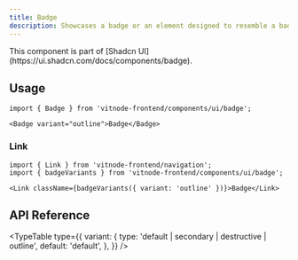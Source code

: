 ```yaml
---
title: Badge
description: Showcases a badge or an element designed to resemble a badge.
---
```



<Callout title="Shadcn UI">
  This component is part of [Shadcn
  UI](https://ui.shadcn.com/docs/components/badge).
</Callout>

## Usage

```tsx
import { Badge } from 'vitnode-frontend/components/ui/badge';
```

```tsx
<Badge variant="outline">Badge</Badge>
```

### Link

```tsx
import { Link } from 'vitnode-frontend/navigation';
import { badgeVariants } from 'vitnode-frontend/components/ui/badge';
```

```tsx
<Link className={badgeVariants({ variant: 'outline' })}>Badge</Link>
```

## API Reference


<TypeTable
  type={{
    variant: {
      type: 'default | secondary | destructive | outline',
      default: 'default',
    },
  }}
/>
